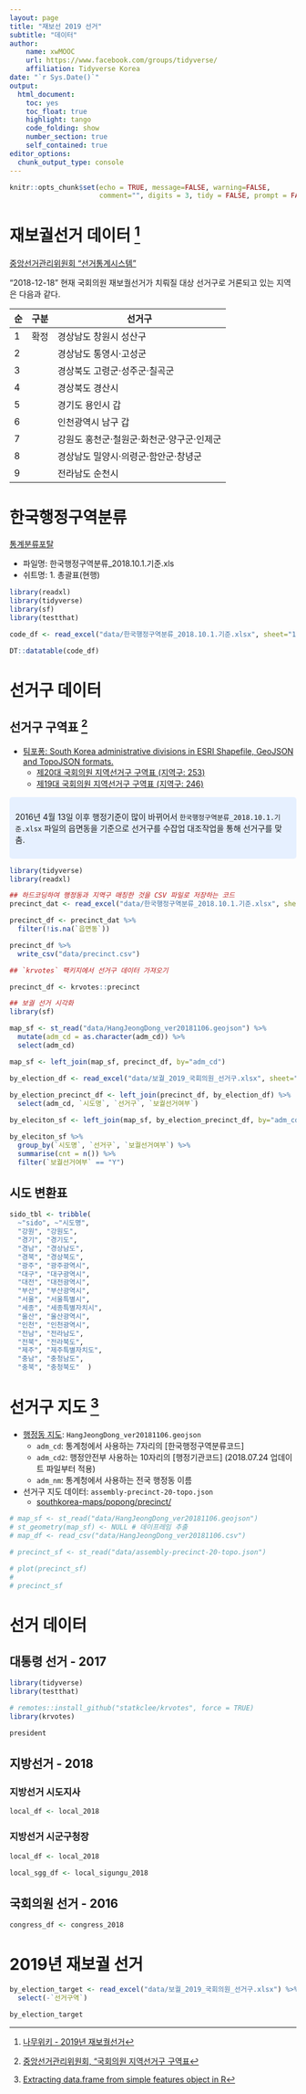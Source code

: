 ```yaml
---
layout: page
title: "재보선 2019 선거"
subtitle: "데이터"
author:
    name: xwMOOC
    url: https://www.facebook.com/groups/tidyverse/
    affiliation: Tidyverse Korea
date: "`r Sys.Date()`"
output:
  html_document: 
    toc: yes
    toc_float: true
    highlight: tango
    code_folding: show
    number_section: true
    self_contained: true
editor_options: 
  chunk_output_type: console
---
```


```r
knitr::opts_chunk$set(echo = TRUE, message=FALSE, warning=FALSE,
                      comment="", digits = 3, tidy = FALSE, prompt = FALSE, fig.align = 'center')

```

# 재보궐선거 데이터 [^namu] {#namu-wiki}
 
[^namu]: [나무위키 - 2019년 재보궐선거](https://namu.wiki/w/2019%EB%85%84%20%EC%9E%AC%EB%B3%B4%EA%B6%90%EC%84%A0%EA%B1%B0)

[중앙선거관리위원회 "선거통계시스템"](http://info.nec.go.kr/main/main_load.xhtml)

"2018-12-18" 현재 국회의원 재보궐선거가 치뤄질 대상 선거구로 거론되고 있는 지역은 다음과 같다.

| 순 | 구분 | 선거구 |
|----|-----|-------------------------------|
| 1  | 확정 | 경상남도 창원시 성산구 |
| 2  |     | 경상남도 통영시·고성군 |
| 3  |     | 경상북도 고령군·성주군·칠곡군 |
| 4  |     | 경상북도 경산시 |
| 5  |     | 경기도 용인시 갑 |
| 6  |     | 인천광역시 남구 갑 |
| 7  |     | 강원도 홍천군·철원군·화천군·양구군·인제군 |
| 8  |     | 경상남도 밀양시·의령군·함안군·창녕군 |
| 9  |     | 전라남도 순천시 |

# 한국행정구역분류 {#admin-code}

[통계분류포탈](https://kssc.kostat.go.kr:8443/ksscNew_web/index.jsp)

- 파일명: 한국행정구역분류_2018.10.1.기준.xls 
- 쉬트명: 1. 총괄표(현행)

```r
library(readxl)
library(tidyverse)
library(sf)
library(testthat)

code_df <- read_excel("data/한국행정구역분류_2018.10.1.기준.xlsx", sheet="1. 총괄표(현행)", skip=2)

DT::datatable(code_df)

```

# 선거구 데이터 {#precinct-data}

## 선거구 구역표 [^precinct-nec] {#precinct-data-table}

[^precinct-nec]: [중앙선거관리위원회, "국회의원 지역선거구 구역표](http://www.nec.go.kr/portal/bbs/view/B0000338/32767.do?menuNo=200185)

- [팀포퐁: South Korea administrative divisions in ESRI Shapefile, GeoJSON and TopoJSON formats.](https://github.com/southkorea/southkorea-maps)
    - [제20대 국회의원 지역선거구 구역표 (지역구: 253)](https://github.com/southkorea/southkorea-maps/blob/master/popong/precinct/precinct_table_20.txt)
    - [제19대 국회의원 지역선거구 구역표 (지역구: 246)](https://github.com/southkorea/southkorea-maps/blob/master/popong/precinct/precinct_table_19.txt)


<style>
div.blue { background-color:#e6f0ff; border-radius: 5px; padding: 10px;}
</style>
<div class = "blue">

2016년 4월 13일 이후 행정기준이 많이 바뀌어서 `한국행정구역분류_2018.10.1.기준.xlsx` 파일의 읍면동을 기준으로 선거구를 수잡업 대조작업을 통해 선거구를 맞춤.

</div>

```r
library(tidyverse)
library(readxl)

## 하드코딩하여 행정동과 지역구 매칭한 것을 CSV 파일로 저장하는 코드
precinct_dat <- read_excel("data/한국행정구역분류_2018.10.1.기준.xlsx", sheet="선거구")

precinct_df <- precinct_dat %>% 
  filter(!is.na(`읍면동`))

precinct_df %>% 
  write_csv("data/precinct.csv")

## `krvotes` 팩키지에서 선거구 데이터 가져오기

precinct_df <- krvotes::precinct

## 보궐 선거 시각화 
library(sf)

map_sf <- st_read("data/HangJeongDong_ver20181106.geojson") %>% 
  mutate(adm_cd = as.character(adm_cd)) %>% 
  select(adm_cd)

map_sf <- left_join(map_sf, precinct_df, by="adm_cd")

by_election_df <- read_excel("data/보궐_2019_국회의원_선거구.xlsx", sheet="선거구") %>% select(-`선거구역`)
  
by_election_precinct_df <- left_join(precinct_df, by_election_df) %>% 
  select(adm_cd, `시도명`, `선거구`, `보궐선거여부`)

by_eleciton_sf <- left_join(map_sf, by_election_precinct_df, by="adm_cd")

by_eleciton_sf %>% 
  group_by(`시도명`, `선거구`, `보궐선거여부`) %>% 
  summarise(cnt = n()) %>% 
  filter(`보궐선거여부` == "Y")
```


## 시도 변환표 {#sido-conversion-table}


```r
sido_tbl <- tribble(
  ~"sido", ~"시도명",
  "강원",	"강원도",
  "경기",	"경기도",
  "경남",	"경상남도",
  "경북",	"경상북도",
  "광주",	"광주광역시",
  "대구",	"대구광역시",
  "대전",	"대전광역시",
  "부산",	"부산광역시",
  "서울",	"서울특별시",
  "세종",	"세종특별자치시",
  "울산",	"울산광역시",
  "인천",	"인천광역시",
  "전남",	"전라남도",
  "전북",	"전라북도",
  "제주",	"제주특별자치도",
  "충남",	"충청남도",
  "충북",	"충청북도"  )
```


# 선거구 지도 [^map2dataframe] {#namu-geo}

[^map2dataframe]: [Extracting data.frame from simple features object in R](https://gis.stackexchange.com/questions/224915/extracting-data-frame-from-simple-features-object-in-r)

- [행정동 지도](https://github.com/vuski/admdongkor): `HangJeongDong_ver20181106.geojson`
    - `adm_cd`: 통계청에서 사용하는 7자리의 [한국행정구역분류코드]
    - `adm_cd2`: 행정안전부 사용하는 10자리의 [행정기관코드] (2018.07.24 업데이트 파일부터 적용)
    - `adm_nm`: 통계청에서 사용하는 전국 행정동 이름
- 선거구 지도 데이터: `assembly-precinct-20-topo.json` 
    - [southkorea-maps/popong/precinct/](https://github.com/southkorea/southkorea-maps/tree/master/popong/precinct)


```r

# map_sf <- st_read("data/HangJeongDong_ver20181106.geojson")
# st_geometry(map_sf) <- NULL # 데이프레임 추출 
# map_df <- read_csv("data/HangJeongDong_ver20181106.csv")

# precinct_sf <- st_read("data/assembly-precinct-20-topo.json")

# plot(precinct_sf)
# 
# precinct_sf

```


# 선거 데이터 {#namu-vote-data}

## 대통령 선거 - 2017 {#namu-vote-대통령}

```r
library(tidyverse)
library(testthat)

# remotes::install_github("statkclee/krvotes", force = TRUE)
library(krvotes)

president

```

## 지방선거 - 2018 {#namu-vote-지방의원}

### 지방선거 시도지사 {#namu-vote-시도지사}

```r
local_df <- local_2018
```


### 지방선거 시군구청장 {#namu-vote-시군구청장}

```r
local_df <- local_2018

local_sgg_df <- local_sigungu_2018
```


## 국회의원 선거 - 2016 {#namu-vote-국회의원}

```r
congress_df <- congress_2018
```


# 2019년 재보궐 선거 {#by-election-data}

```r
by_election_target <- read_excel("data/보궐_2019_국회의원_선거구.xlsx") %>% 
  select(-`선거구역`)

by_election_target
```

